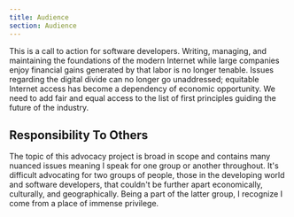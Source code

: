 ```yaml
---
title: Audience
section: Audience
---
```


This is a call to action for software developers. Writing, managing, and
maintaining the foundations of the modern Internet while large companies
enjoy financial gains generated by that labor is no longer tenable. Issues
regarding the digital divide can no longer go unaddressed; equitable
Internet access has become a dependency of economic opportunity. We need to
add fair and equal access to the list of first principles guiding the future
of the industry.


## Responsibility To Others
The topic of this advocacy project is broad in scope and contains many nuanced
issues meaning I speak for one group or another throughout. It's difficult
advocating for two groups of people, those in the developing world and
software developers, that couldn't be further apart economically,
culturally, and geographically. Being a part of the latter group, I recognize
I come from a place of immense privilege.
